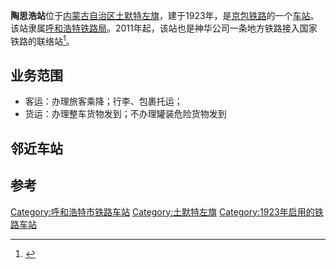 {{noteTA
|1=zh-cn:始发车次; zh-hk:列車班次;
|2=zh-cn:车次; zh-hk:班次;
}}
{{Infobox China railway station
|车站名称=陶思浩站
|图片=
|图片介绍 = 
|车站拼音 = Taosihao
|英文名称 = Taosihao Railway Station
|车站代码 = 12611<ref>{{cite book|title=中华人民共和国铁路车站代码（GB/T 10302-2010）|publisher=中国标准出版社|year=2010|isbn=155066140495|ignore-isbn-error=true|pages=35}}</ref>
|电报码 = TSC
|拼音码 = TSH
|车站位置=[[内蒙古自治区|内蒙古自治区]][[土默特左旗|土默特左旗]]
|坐标 = {{coord|40.6584340|N|110.9308641|E|display=inline,title}}
|归属=[[呼和浩特局集团|呼和浩特局集团]][[鄂尔多斯车务段|鄂尔多斯车务段]]
|线路=[[唐包铁路|唐包铁路]]
|车站等级=[[四等站_(中铁)|四等站]]
|到发线数目=
|月台数目=
}}

'''陶思浩站'''位于[[内蒙古自治区|内蒙古自治区]][[土默特左旗|土默特左旗]]，建于1923年，是[[京包铁路|京包铁路]]的一个[[铁路车站|车站]]。该站隶属[[呼和浩特铁路局|呼和浩特铁路局]]。2011年起，该站也是神华公司一条地方铁路接入国家铁路的联络站<ref>{{cite book|author=吴建民|title=中国铁路旅游|publisher=中国地图出版社|year=2002|pages=39页|isbn=7-5031-3000-8}}</ref>。

==业务范围==
*客运：办理旅客乘降；行李、包裹托运；
*货运：办理整车货物发到；不办理罐装危险货物发到

== 邻近车站 ==
{{start rail box|[[中国铁路|中国铁路]]}}
{{s-inop|[[察素齐站|察素齐站]]}}
{{s-line|[[唐包铁路|唐包铁路]]<br/>←17km 陶思浩站 19km→}}
{{s-inop|[[美岱召站|美岱召站]]}}
{{end box}}

==参考==
{{reflist}}

{{集包铁路变迁}}
{{唐包铁路}}
{{铁路车站小作品}}

[[Category:呼和浩特市铁路车站|Category:呼和浩特市铁路车站]]
[[Category:土默特左旗|Category:土默特左旗]]
[[Category:1923年启用的铁路车站|Category:1923年启用的铁路车站]]
